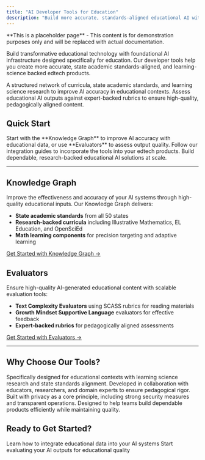 ```yaml
---
title: "AI Developer Tools for Education"
description: "Build more accurate, standards-aligned educational AI with our Knowledge Graph and Evaluators"
---
```



<Warning>
  **This is a placeholder page** - This content is for demonstration purposes only and will be replaced with actual documentation.
</Warning>

Build transformative educational technology with foundational AI infrastructure designed specifically for education. Our developer tools help you create more accurate, state academic standards-aligned, and learning-science backed edtech products.

<CardGroup cols={2}>
  <Card
    title="Knowledge Graph"
    icon="diagram-project"
    href="/knowledge-graph/getting-started"
  >
    A structured network of curricula, state academic standards, and learning science research to improve AI accuracy in educational contexts.
  </Card>
  <Card
    title="Evaluators"
    icon="star"
    href="/evaluators/getting-started"
  >
    Assess educational AI outputs against expert-backed rubrics to ensure high-quality, pedagogically aligned content.
  </Card>
</CardGroup>

## Quick Start

<Steps>
  <Step title="Choose Your Tool">
    Start with the **Knowledge Graph** to improve AI accuracy with educational data, or use **Evaluators** to assess output quality.
  </Step>
  <Step title="Integrate">
    Follow our integration guides to incorporate the tools into your edtech products.
  </Step>
  <Step title="Scale">
    Build dependable, research-backed educational AI solutions at scale.
  </Step>
</Steps>

---

## Knowledge Graph

Improve the effectiveness and accuracy of your AI systems through high-quality educational inputs. Our Knowledge Graph delivers:

- **State academic standards** from all 50 states
- **Research-backed curricula** including Illustrative Mathematics, EL Education, and OpenSciEd
- **Math learning components** for precision targeting and adaptive learning

[Get Started with Knowledge Graph →](/knowledge-graph/getting-started)

## Evaluators

Ensure high-quality AI-generated educational content with scalable evaluation tools:

- **Text Complexity Evaluators** using SCASS rubrics for reading materials
- **Growth Mindset Supportive Language** evaluators for effective feedback
- **Expert-backed rubrics** for pedagogically aligned assessments

[Get Started with Evaluators →](/evaluators/getting-started)

---

## Why Choose Our Tools?

<AccordionGroup>
  <Accordion title="Built for Education">
    Specifically designed for educational contexts with learning science research and state standards alignment.
  </Accordion>
  <Accordion title="Expert-Backed">
    Developed in collaboration with educators, researchers, and domain experts to ensure pedagogical rigor.
  </Accordion>
  <Accordion title="Privacy by Design">
    Built with privacy as a core principle, including strong security measures and transparent operations.
  </Accordion>
  <Accordion title="Scalable & Cost-Effective">
    Designed to help teams build dependable products efficiently while maintaining quality.
  </Accordion>
</AccordionGroup>

## Ready to Get Started?

<CardGroup cols={2}>
  <Card
    title="Knowledge Graph Documentation"
    icon="book"
    href="/knowledge-graph/getting-started"
  >
    Learn how to integrate educational data into your AI systems
  </Card>
  <Card
    title="Evaluators Documentation"
    icon="clipboard-check"
    href="/evaluators/getting-started"
  >
    Start evaluating your AI outputs for educational quality
  </Card>
</CardGroup> 